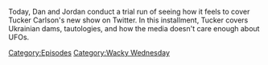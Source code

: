 {{DEFAULTSORT:
    #_EPISODE_0816:Tucker, The Man And His Twitter- Episode 1
}}{{Episode
    | title           = Tucker, The Man And His Twitter- Episode 1
    | caption         = Listen to this episode on [https://knowledgefight.libsyn.com/816-tucker-the-man-and-his-twitter-episode-1 Libsyn] [https://open.spotify.com/episode/0m2ycCzjLkkdllCsMxj2j7 Spotify], Read the [[Transcript/816: Tucker, The Man And His Twitter- Episode 1|Unofficial Transcript]]
    | episodeNumber   = 816
    | length          = 01:41:16
    | airDate         = June 12, 2023
    | episodeType     = [[:Category:Wacky Wednesday|Wacky Wednesday]]
    | appearance      = [[Tucker Carlson]], [[Vladimir Putin]], [[Nikki Haley]], [[Bill Kristol]], [[Donald Trump]], [[Lindsey Graham]], [[Saddam Hussein]]
    | previousEpisode = [[815: June 6, 2023]]
    | nextEpisode     = [[817: June 8, 2023]]
}}

{{Stub}}

Today, Dan and Jordan conduct a trial run of seeing how it feels to cover Tucker Carlson's new show on Twitter.  In this installment, Tucker covers Ukrainian dams, tautologies, and how the media doesn't care enough about UFOs.

[[Category:Episodes]]
[[Category:Wacky Wednesday]]
